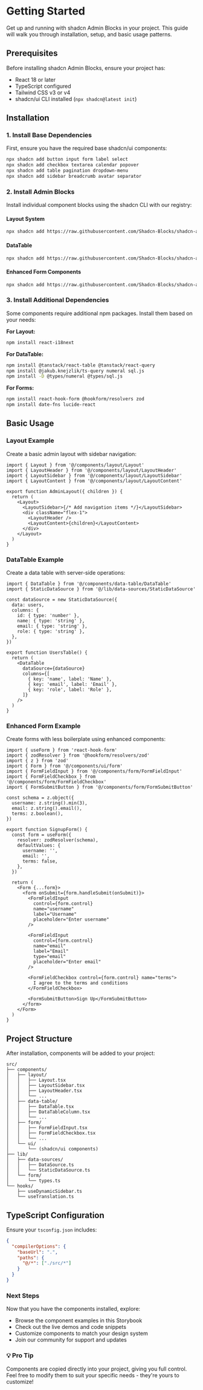 
<Meta title="Getting Started" />

# Getting Started

Get up and running with shadcn Admin Blocks in your project. This guide will walk you through
installation, setup, and basic usage patterns.

## Prerequisites

Before installing shadcn Admin Blocks, ensure your project has:

- React 18 or later
- TypeScript configured
- Tailwind CSS v3 or v4
- shadcn/ui CLI installed (`npx shadcn@latest init`)

## Installation

### 1. Install Base Dependencies

First, ensure you have the required base shadcn/ui components:

```bash
npx shadcn add button input form label select
npx shadcn add checkbox textarea calendar popover
npx shadcn add table pagination dropdown-menu
npx shadcn add sidebar breadcrumb avatar separator
```

### 2. Install Admin Blocks

Install individual component blocks using the shadcn CLI with our registry:

#### Layout System

```bash
npx shadcn add https://raw.githubusercontent.com/Shadcn-Blocks/shadcn-admin-blocks/refs/heads/main/public/r/Layout.json
```

#### DataTable

```bash
npx shadcn add https://raw.githubusercontent.com/Shadcn-Blocks/shadcn-admin-blocks/refs/heads/main/public/r/DataTable.json
```

#### Enhanced Form Components

```bash
npx shadcn add https://raw.githubusercontent.com/Shadcn-Blocks/shadcn-admin-blocks/refs/heads/main/public/r/Form.json
```

### 3. Install Additional Dependencies

Some components require additional npm packages. Install them based on your needs:

**For Layout:**

```bash
npm install react-i18next
```

**For DataTable:**

```bash
npm install @tanstack/react-table @tanstack/react-query
npm install @jakub.knejzlik/ts-query numeral sql.js
npm install -D @types/numeral @types/sql.js
```

**For Forms:**

```bash
npm install react-hook-form @hookform/resolvers zod
npm install date-fns lucide-react
```

## Basic Usage

### Layout Example

Create a basic admin layout with sidebar navigation:

```tsx
import { Layout } from '@/components/layout/Layout'
import { LayoutHeader } from '@/components/layout/LayoutHeader'
import { LayoutSidebar } from '@/components/layout/LayoutSidebar'
import { LayoutContent } from '@/components/layout/LayoutContent'

export function AdminLayout({ children }) {
  return (
    <Layout>
      <LayoutSidebar>{/* Add navigation items */}</LayoutSidebar>
      <div className="flex-1">
        <LayoutHeader />
        <LayoutContent>{children}</LayoutContent>
      </div>
    </Layout>
  )
}
```

### DataTable Example

Create a data table with server-side operations:

```tsx
import { DataTable } from '@/components/data-table/DataTable'
import { StaticDataSource } from '@/lib/data-sources/StaticDataSource'

const dataSource = new StaticDataSource({
  data: users,
  columns: {
    id: { type: 'number' },
    name: { type: 'string' },
    email: { type: 'string' },
    role: { type: 'string' },
  },
})

export function UsersTable() {
  return (
    <DataTable
      dataSource={dataSource}
      columns={[
        { key: 'name', label: 'Name' },
        { key: 'email', label: 'Email' },
        { key: 'role', label: 'Role' },
      ]}
    />
  )
}
```

### Enhanced Form Example

Create forms with less boilerplate using enhanced components:

```tsx
import { useForm } from 'react-hook-form'
import { zodResolver } from '@hookform/resolvers/zod'
import { z } from 'zod'
import { Form } from '@/components/ui/form'
import { FormFieldInput } from '@/components/form/FormFieldInput'
import { FormFieldCheckbox } from '@/components/form/FormFieldCheckbox'
import { FormSubmitButton } from '@/components/form/FormSubmitButton'

const schema = z.object({
  username: z.string().min(3),
  email: z.string().email(),
  terms: z.boolean(),
})

export function SignupForm() {
  const form = useForm({
    resolver: zodResolver(schema),
    defaultValues: {
      username: '',
      email: '',
      terms: false,
    },
  })

  return (
    <Form {...form}>
      <form onSubmit={form.handleSubmit(onSubmit)}>
        <FormFieldInput
          control={form.control}
          name="username"
          label="Username"
          placeholder="Enter username"
        />

        <FormFieldInput
          control={form.control}
          name="email"
          label="Email"
          type="email"
          placeholder="Enter email"
        />

        <FormFieldCheckbox control={form.control} name="terms">
          I agree to the terms and conditions
        </FormFieldCheckbox>

        <FormSubmitButton>Sign Up</FormSubmitButton>
      </form>
    </Form>
  )
}
```

## Project Structure

After installation, components will be added to your project:

```
src/
├── components/
│   ├── layout/
│   │   ├── Layout.tsx
│   │   ├── LayoutSidebar.tsx
│   │   ├── LayoutHeader.tsx
│   │   └── ...
│   ├── data-table/
│   │   ├── DataTable.tsx
│   │   ├── DataTableColumn.tsx
│   │   └── ...
│   ├── form/
│   │   ├── FormFieldInput.tsx
│   │   ├── FormFieldCheckbox.tsx
│   │   └── ...
│   └── ui/
│       └── (shadcn/ui components)
├── lib/
│   ├── data-sources/
│   │   ├── DataSource.ts
│   │   └── StaticDataSource.ts
│   └── form/
│       └── types.ts
└── hooks/
    ├── useDynamicSidebar.ts
    └── useTranslation.ts
```

## TypeScript Configuration

Ensure your `tsconfig.json` includes:

```json
{
  "compilerOptions": {
    "baseUrl": ".",
    "paths": {
      "@/*": ["./src/*"]
    }
  }
}
```

<div className="mt-12 p-6 bg-muted rounded-lg">
  <h3 className="font-semibold mb-2">Next Steps</h3>
  <p className="text-muted-foreground mb-3">Now that you have the components installed, explore:</p>
  <ul className="list-disc list-inside space-y-1 text-muted-foreground">
    <li>Browse the component examples in this Storybook</li>
    <li>Check out the live demos and code snippets</li>
    <li>Customize components to match your design system</li>
    <li>Join our community for support and updates</li>
  </ul>
</div>

<div className="mt-8 p-6 border border-primary/20 rounded-lg">
  <h3 className="font-semibold mb-2">💡 Pro Tip</h3>
  <p className="text-muted-foreground">
    Components are copied directly into your project, giving you full control. Feel free to modify
    them to suit your specific needs - they're yours to customize!
  </p>
</div>
